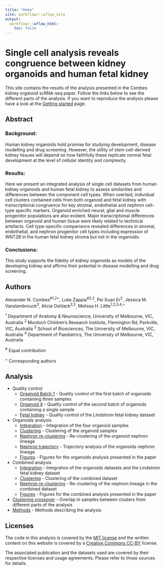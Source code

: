 ```yaml
---
title: "Home"
site: workflowr::wflow_site
output:
  workflowr::wflow_html:
    toc: false
---
```


# Single cell analysis reveals congruence between kidney organoids and human fetal kidney

This site contains the results of the analysis presented in the Combes kidney
organoid scRNA-seq paper. Follow the links below to see the different parts of
the analysis. If you want to reproduce the analysis please have a look at the
[Getting started](getting_started.html) page.

Abstract
--------

### Background:

Human kidney organoids hold promise for studying development, disease modelling
and drug screening. However, the utility of stem cell-derived kidney tissues
will depend on how faithfully these replicate normal fetal development at the
level of cellular identity and complexity.

### Results:

Here we present an integrated analysis of single cell datasets from human kidney 
organoids and human fetal kidney to assess similarities and differences between
the component cell types. When overlaid, individual cell clusters contained
cells from both organoid and fetal kidney with transcriptional congruence for
key stromal, endothelial and nephron cell-type specific markers. Organoid
enriched neural, glial and muscle progenitor populations are also evident. Major 
transcriptional differences between organoid and human tissue were likely
related to technical artefacts. Cell type-specific comparisons revealed
differences in stromal, endothelial, and nephron progenitor cell types including
expression of WNT2B in the human fetal kidney stroma but not in the organoids.

### Conclusions:

This study supports the fidelity of kidney organoids as models of the developing 
kidney and affirms their potential in disease modelling and drug screening.

Authors
-------

Alexander N. Combes^#1,2+^, Luke Zappia^#2,3^, Pei Xuan Er^2^, Jessica M. 
Vanslambrouck^2^, Alicia Oshlack^2,3^, Melissa H. Little^1,2,3,4,+^

^1^ Department of Anatomy & Neuroscience, University of Melbourne, VIC,
Australia ^2^ Murdoch Children's Research Institute, Flemington Rd, Parkville, 
VIC, Australia ^3^ School of Biosciences, The University of Melbourne, VIC, 
Australia ^4^ Department of Paediatrics, The University of Melbourne, VIC, 
Australia

^#^ Equal contribution

^+^ Corresponding authors

Analysis
--------

* Quality control
    * [Organoid Batch 1](01_Organoid123_QC.html) - Quality control of the first
      batch of organoids containing three samples
    * [Organoid 4](02_Organoid4_QC.html) - Quality control of the second batch
      of organoids containing a single sample
    * [Fetal kidney](05_Lindstrom_QC.html) - Quality control of the Lindstrom
      fetal kidney dataset
* Organoids analysis
    * [Integration](03_Organoids_Integration.html) - Integration of the four
      organoid samples
    * [Clustering](04_Organoids_Clustering.html) - Clustering of the organoid
      samples
    * [Nephron re-clustering](04B_Organoids_Nephron.html) - Re-clustering of the
      organoid nephron lineage
    * [Nephron trajectory](04C_Organoids_Trajectory.html) - Trajectory analysis
      of the organoids nephron lineage
    * [Figures](04D_Organoids_Figures.html) - Figures for the organoids analysis
      presented in the paper
* Combined analysis
    * [Integration](06_Combined_Integration.html) - Integration of the organoids
      datasets and the Lindstrom fetal kidney dataset
    * [Clustering](07_Combined_Clustering.html) - Clustering of the combined
      dataset
    * [Nephron re-clustering](07B_Combined_Nephron.html) - Re-clustering of the
      nephron lineage in the combined dataset
    * [Figures](07D_Combined_Figures.html) - Figures for the combined analysis
      presented in the paper
* [Clustering crossover](08_Crossover.html) - Overlap in samples between
  clusters from different parts of the analysis
* [Methods](99_Methods.html) - Methods describing the analysis

Licenses
--------

The code in this analysis is covered by the [MIT license][mit] and the written
content on this website is covered by a [Creative Commons CC-BY][cc] license.

The associated publication and the datasets used are covered by their respective
licenses and usage agreements. Please refer to those sources for details.

[mit]: https://choosealicense.com/licenses/mit/ "MIT License"
[cc]: https://creativecommons.org/licenses/by/4.0/ "CC-BY License"

